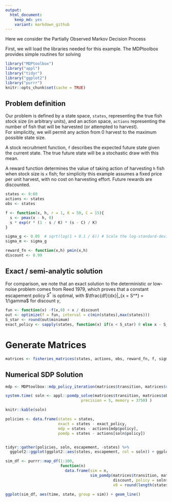```yaml
---
output:
  html_document: 
    keep_md: yes
    variant: markdown_github
---  
```


Here we consider the Partially Observed Markov Decision Process


First, we will load the libraries needed for this example.  The MDPtoolbox provides simple routines for solving 

```r
library("MDPtoolbox")
library("appl")
library("tidyr")
library("ggplot2")
library("purrr")
knitr::opts_chunk$set(cache = TRUE)
```


## Problem definition

Our problem is defined by a state space, `states`, representing the true fish stock size (in arbitrary units), 
and an action space, `actions` representing the number of fish that will be harvested (or attempted to harvest).  
For simplicitly, we will permit any action from 0 harvest to the maximum possible state size.  

A stock recruitment function, `f` describes the expected future state given the current state.  The true future
state will be a stochastic draw with this mean.

A reward function determines the value of taking action of harvesting `h` fish when stock size is `x` fish;
for simplicity this example assumes a fixed price per unit harvest, with no cost on harvesting effort. 
Future rewards are discounted.

```r
states <- 0:60
actions <- states
obs <- states

f <- function(x, h, r = 1, K = 50, C = 15){
  s <- pmax(x - h, 0)
  s * exp(r * (1 - s / K) * (s - C) / K)
}

sigma_g <- 0.05  # sqrt(log(1 + 0.1 / 6)) # Scale the log-standard-deviation to result in similar variance to a uniform distribution of width 0.1
sigma_m <- sigma_g

reward_fn <- function(x,h) pmin(x,h)
discount <- 0.99
```


## Exact / semi-analytic solution

For comparison, we note that an exact solution to the deterministic or low-noise problem comes from Reed 1979, which proves that a constant escapement
policy $S^*$ is optimal, with $\tfrac{df}{dx}|_{x = S^*} = 1/\gamma$ for discount $\gamma$,

```r
fun <- function(x) -f(x,0) + x / discount
out <- optimize(f = fun, interval = c(min(states),max(states)))
S_star <- round(out$minimum)
exact_policy <- sapply(states, function(x) if(x < S_star) 0 else x - S_star)
```

# Generate Matrices

```r
matrices <- fisheries_matrices(states, actions, obs, reward_fn, f, sigma_g, sigma_m)
```

## Numerical SDP Solution

```r
mdp <- MDPtoolbox::mdp_policy_iteration(matrices$transition, matrices$reward, discount)
```



```r
system.time( soln <- appl::pomdp_solve(matrices$transition, matrices$observation, matrices$reward, discount, 
                                 precision = 5, memory = 3750) )
```

```r
knitr::kable(soln)
```


```r
policies <- data.frame(states = states,
                       exact = states - exact_policy,
                       mdp = states - actions[mdp$policy],
                       pomdp = states - actions[soln$policy])


tidyr::gather(policies, soln, escapement, -states) %>%
  ggplot2::ggplot(ggplot2::aes(states, escapement, col = soln)) + ggplot2::geom_point()
```




```r
sim_df <- purrr::map_df(1:100, 
                        function(n) 
                          data.frame(sim = n, 
                                     sim_pomdp(matrices$transition, matrices$observation, matrices$reward, 
                                               discount, policy = soln$policy, 
                                               x0 = round(length(states)/2), Tmax=20)))

```


```r
ggplot(sim_df, aes(time, state, group = sim)) + geom_line()
```
